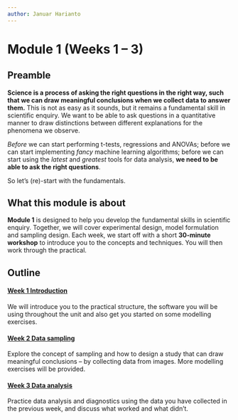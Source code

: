 ```yaml
---
author: Januar Harianto
---
```


# **Module 1 (Weeks 1 -- 3)** {.unnumbered}

## Preamble

**Science is a process of asking the right questions in the right way, such that we can draw meaningful conclusions when we collect data to answer them.** 
This is not as easy as it sounds, but it remains a fundamental skill in scientific enquiry. We want to be able to ask questions in a quantitative manner to draw distinctions between different explanations for the phenomena we observe.

*Before* we can start performing t-tests, regressions and ANOVAs; before we can start implementing *fancy* machine learning algorithms; before we can start using the *latest* and *greatest* tools for data analysis, **we need to be able to ask the right questions**. 

So let's (re)-start with the fundamentals.

## What this module is about

**Module 1** is designed to help you develop the fundamental skills in scientific enquiry. Together, we will cover experimental design, model formulation and sampling design. Each week, we start off with a short **30-minute workshop** to introduce you to the concepts and techniques. You will then work through the practical.


## Outline

#### [Week 1 Introduction](102-week01.qmd)
We will introduce you to the practical structure, the software you will be using throughout the unit and also get you started on some modelling exercises.

#### [Week 2 Data sampling](103-week02.qmd)
Explore the concept of sampling and how to design a study that can draw meaningful conclusions – by collecting data from images. More modelling exercises will be provided.

#### [Week 3 Data analysis](104-week03.qmd)
Practice data analysis and diagnostics using the data you have collected in the previous week, and discuss what worked and what didn't. 

